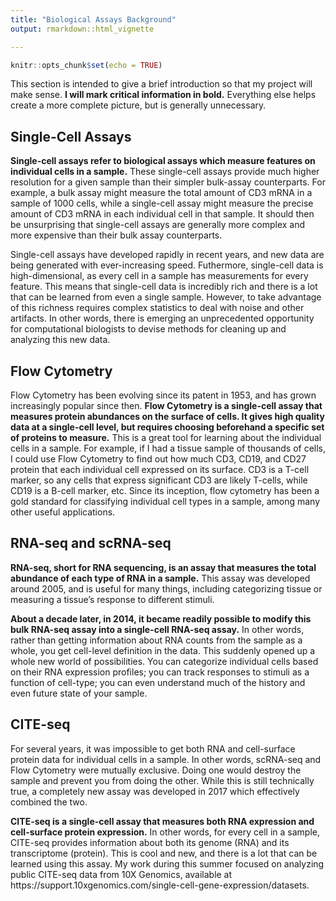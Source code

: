 ```yaml
---
title: "Biological Assays Background"
output: rmarkdown::html_vignette

---
```


```r
knitr::opts_chunk$set(echo = TRUE)
```

This section is intended to give a brief introduction so that my project will make sense. **I will mark critical information in bold.** Everything else helps create a more complete picture, but is generally unnecessary.

## Single-Cell Assays

**Single-cell assays refer to biological assays which measure features on individual cells in a sample.** These single-cell assays provide much higher resolution for a given sample than their simpler bulk-assay counterparts. For example, a bulk assay might measure the total amount of CD3 mRNA in a sample of 1000 cells, while a single-cell assay might measure the precise amount of CD3 mRNA in each individual cell in that sample. It should then be unsurprising that single-cell assays are generally more complex and more expensive than their bulk assay counterparts.

Single-cell assays have developed rapidly in recent years, and new data are being generated with ever-increasing speed. Futhermore, single-cell data is high-dimensional, as every cell in a sample has measurements for every feature. This means that single-cell data is incredibly rich and there is a lot that can be learned from even a single sample. However, to take advantage of this richness requires complex statistics to deal with noise and other artifacts. In other words, there is emerging an unprecedented opportunity for computational biologists to devise methods for cleaning up and analyzing this new data.

## Flow Cytometry

Flow Cytometry has been evolving since its patent in 1953, and has grown increasingly popular since then. **Flow Cytometry is a single-cell assay that measures protein abundances on the surface of cells. It gives high quality data at a single-cell level, but requires choosing beforehand a specific set of proteins to measure.** This is a great tool for learning about the individual cells in a sample. For example, if I had a tissue sample of thousands of cells, I could use Flow Cytometry to find out how much CD3, CD19, and CD27 protein that each individual cell expressed on its surface. CD3 is a T-cell marker, so any cells that express significant CD3 are likely T-cells, while CD19 is a B-cell marker, etc. Since its inception, flow cytometry has been a gold standard for classifying individual cell types in a sample, among many other useful applications.

## RNA-seq and scRNA-seq

**RNA-seq, short for RNA sequencing, is an assay that measures the total abundance of each type of RNA in a sample.** This assay was developed around 2005, and is useful for many things, including categorizing tissue or measuring a tissue's response to different stimuli.

**About a decade later, in 2014, it became readily possible to modify this bulk RNA-seq assay into a single-cell RNA-seq assay.** In other words, rather than getting information about RNA counts from the sample as a whole, you get cell-level definition in the data. This suddenly opened up a whole new world of possibilities. You can categorize individual cells based on their RNA expression profiles; you can track responses to stimuli as a function of cell-type; you can even understand much of the history and even future state of your sample. 

## CITE-seq

For several years, it was impossible to get both RNA and cell-surface protein data for individual cells in a sample. In other words, scRNA-seq and Flow Cytometry were mutually exclusive. Doing one would destroy the sample and prevent you from doing the other. While this is still technically true, a completely new assay was developed in 2017 which effectively combined the two.

**CITE-seq is a single-cell assay that measures both RNA expression and cell-surface protein expression.** In other words, for every cell in a sample, CITE-seq provides information about both its genome (RNA) and its transcriptome (protein). This is cool and new, and there is a lot that can be learned using this assay. My work during this summer focused on analyzing public CITE-seq data from 10X Genomics, available at https://support.10xgenomics.com/single-cell-gene-expression/datasets.
